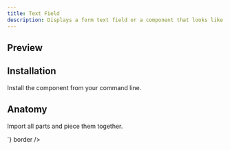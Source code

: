 ```yaml
---
title: Text Field
description: Displays a form text field or a component that looks like a text field.
---
```

## Preview

<Preview>
  <Flex
    css={{
      flexDirection: "column",
      alignItems: "center",
      gap: "$3",
    }}
  >
  <TextField
    type="email"
    size="2"
    placeholder="Email"
    autoComplete="off"
    css={{ mb: '$3' }}
  />
  <TextField
    type="password"
    size="2"
    placeholder="Password"
    autoComplete="off"
    css={{ mb: '$3' }}
  />
  </Flex>
</Preview>

## Installation

Install the component from your command line.

<LiveProvider>
    <LiveEditor code={`npm install @odpf/apsara`} border/>
</LiveProvider>


## Anatomy
Import all parts and piece them together.

<LiveProvider>
    <LiveEditor code={`


<TextField
  type="email"
  size="2"
  placeholder="Email"
  autoComplete="off"
/>
<TextField
  type="password"
  size="2"
  placeholder="Password"
  autoComplete="off"
/>
`} border />
</LiveProvider>
